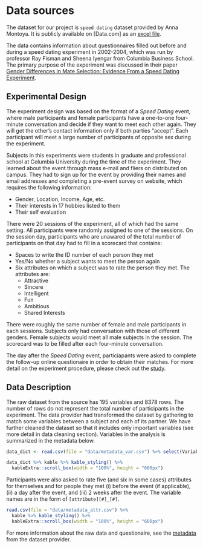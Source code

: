 # Data sources

The dataset for our project is `speed dating` dataset provided by Anna Montoya. It is publicly available on [Data.com] as an [excel file](https://data.world/annavmontoya/speed-dating-experiment). 

The data contains information about questionnaires filled out before and during a speed dating experiment in 2002-2004, which was run by professor Ray Fisman and Sheena Iyengar from Columbia Business School. The primary purpose of the experiment was discussed in their paper [Gender Differences in Mate Selection: Evidence From a Speed Dating Experiment](https://faculty.chicagobooth.edu/emir.kamenica/documents/genderDifferences.pdf). 

## Experimental Design

The experiment design was based on the format of a *Speed Dating* event, where male participants and female participants have a one-to-one four-minute conversation and decide if they want to meet each other again. They will get the other's contact information only if both parties "accept". Each participant will meet a large number of participants of opposite sex during the experiment.

Subjects in this experiments were students in graduate and professional school at Columbia University during the time of the experiment. They learned about the event through mass e-mail and fliers on distributed on campus. They had to sign up for the event by providing their names and email addresses and completing a pre-event survey on website, which requires the following information:

* Gender, Location, Income, Age, etc.
* Their interests in 17 hobbies listed to them
* Their self evaluation

There were 20 sessions of the experiment, all of which had the same setting. All participants were randomly assigned to one of the sessions. On the session day, participants who are unawared of the total number of participants on that day had to fill in a scorecard that contains:

* Spaces to write the ID number of each person they met
* Yes/No whether a subject wants to meet the person again
* Six attributes on which a subject was to rate the person they met. The attributes are:
    * Attractive
    * Sincere
    * Intelligent
    * Fun
    * Ambitious
    * Shared Interests
    
There were roughly the same number of female and male participants in each sessions. Subjects only had conversation with those of different genders. Female subjects would meet all male subjects in the session. The scorecard was to be filled after each four-minute conversation.

The day after the *Speed Dating* event, particiapants were asked to complete the follow-up online questionaire in order to obtain their matches. For more detail on the experiment procedure, please check out the [study](https://faculty.chicagobooth.edu/emir.kamenica/documents/genderDifferences.pdf).


## Data Description

The raw dataset from the source has 195 variables and 8378 rows. The number of rows do not represent the total number of participants in the experiment. The data provider had transformed the dataset by gathering to match some variables between a subject and each of its partner. We have further cleaned the dataset so that it includes only important variables (see more detail in data cleaning section). Variables in the analysis is summarized in the metadata below. 

```r
data_dict <- read.csv(file = "data/metadata_var.csv") %>% select(Variable, Description) 

data_dict %>% kable %>% kable_styling() %>% 
  kableExtra::scroll_box(width = "100%", height = "600px")
```

Participants were also asked to rate five (and six in some cases) attributes for themselves and for people they met (i) before the event (if applicable), (ii) a day after the event, and (iii) 2 weeks after the event. The variable names are in the form of `[attribute][#]_[#]`.

```r
read.csv(file = "data/metadata_attr.csv") %>% 
  kable %>% kable_styling() %>% 
  kableExtra::scroll_box(width = "100%", height = "600px")
```


For more information about the raw data and questionaire, see the [metadata](https://github.com/bojum/speeddating/blob/master/data/Speed%20Dating%20Data%20Key.doc?raw=true) from the dataset provider. 


